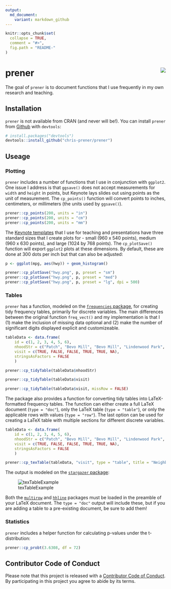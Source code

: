 ```yaml
---
output:
  md_document:
    variant: markdown_github
---
```


<!-- README.md is generated from README.Rmd. Please edit that file -->

```r
knitr::opts_chunk$set(
  collapse = TRUE,
  comment = "#>",
  fig.path = "README-"
)
```

# prener <img src="man/figures/logo.png" align="right" />

The goal of `prener` is to document functions that I use frequently in my own research and teaching.

## Installation

`prener` is not available from CRAN (and never will be!). You can install `prener` from [Github](https://github.com/chris-prener/prener) with `devtools`:

```r
# install.packages("devtools")
devtools::install_github("chris-prener/prener")
```

## Useage
### Plotting
`prener` includes a number of functions that I use in conjunction with `ggplot2`. One issue I address is that `ggsave()` does not accept measurements for `width` and `height` in points, but Keynote lays slides out using points as the unit of measurement. The `cp_points()` function will convert points to inches, centimeters, or millimeters (the units used by `ggsave()`).

```r
prener::cp_points(200, units = "in")
prener::cp_points(200, units = "cm")
prener::cp_points(200, units = "mm")
```

The [Keynote templates](https://github.com/chris-prener/sequoia_templates) that I use for teaching and presentations have three standard sizes that I create plots for - small (960 x 540 points), medium (960 x 630 points), and large (1024 by 768 points). The `cp_plotSave()` function will export `ggplot2` plots at these dimensions. By default, these are done at 300 dots per inch but that can also be adjusted:

```r
p <- ggplot(mpg, aes(hwy)) + geom_histogram()

prener::cp_plotSave("hwy.png", p, preset = "sm")
prener::cp_plotSave("hwy.png", p, preset = "med")
prener::cp_plotSave("hwy.png", p, preset = "lg", dpi = 500)
```

### Tables
`prener` has a function, modeled on the [`frequencies` package](https://github.com/DataInsightPartners/frequencies), for creating tidy frequency tables, primarily for discrete variables. The main differences between the original function `freq_vect()` and my implementation is that I (1) make the inclusion of missing data optional and (2) make the number of significant digits displayed explicit and customizeable.

```r
tableData <- data.frame(
    id = c(1, 2, 3, 4, 5, 6),
    nhoodStr = c("Patch", "Bevo Mill", "Bevo Mill", "Lindenwood Park", "Carondelet" , "Shaw"),
    visit = c(TRUE, FALSE, FALSE, TRUE, TRUE, NA),
    stringsAsFactors = FALSE
    )

prener::cp_tidyTable(tableData$nhoodStr)

prener::cp_tidyTable(tableData$visit)

prener::cp_tidyTable(tableData$visit, missRow = FALSE)
```

The package also provides a function for converting tidy tables into LaTeX-formatted frequency tables. The function can either create a full LaTeX document (`type = "doc"`), only the LaTeX table (`type = "table"`), or only the applicable rows with values (`type = "row"`). The last option can be used for creating a LaTeX table with multiple sections for different discrete variables.

```r
tableData <- data.frame(
    id = c(1, 2, 3, 4, 5, 6),
    nhoodStr = c("Patch", "Bevo Mill", "Bevo Mill", "Lindenwood Park", "Carondelet" , "Shaw"),
    visit = c(TRUE, FALSE, FALSE, TRUE, TRUE, NA),
    stringsAsFactors = FALSE
    )

prener::cp_texTable(tableData, "visit", type = "table", title = "Neighborhoods Visited")
```

The output is modeled on the [`stargazer` package](https://cran.r-project.org/web/packages/stargazer/):

![texTableExample](man/figures/texTableExample.png)

Both the [`multirow`](https://ctan.org/pkg/multirow) and [`hhline`](https://ctan.org/pkg/hhline) packages must be loaded in the preamble of your LaTeX document. The `type = "doc"` output will include these, but if you are adding a table to a pre-existing document, be sure to add them!

### Statistics
`prener` includes a helper function for calculating p-values under the t-distribution:

```r
prener::cp_probt(3.6308, df = 72)
```

## Contributor Code of Conduct
Please note that this project is released with a [Contributor Code of Conduct](CONDUCT.md). By participating in this project you agree to abide by its terms.
